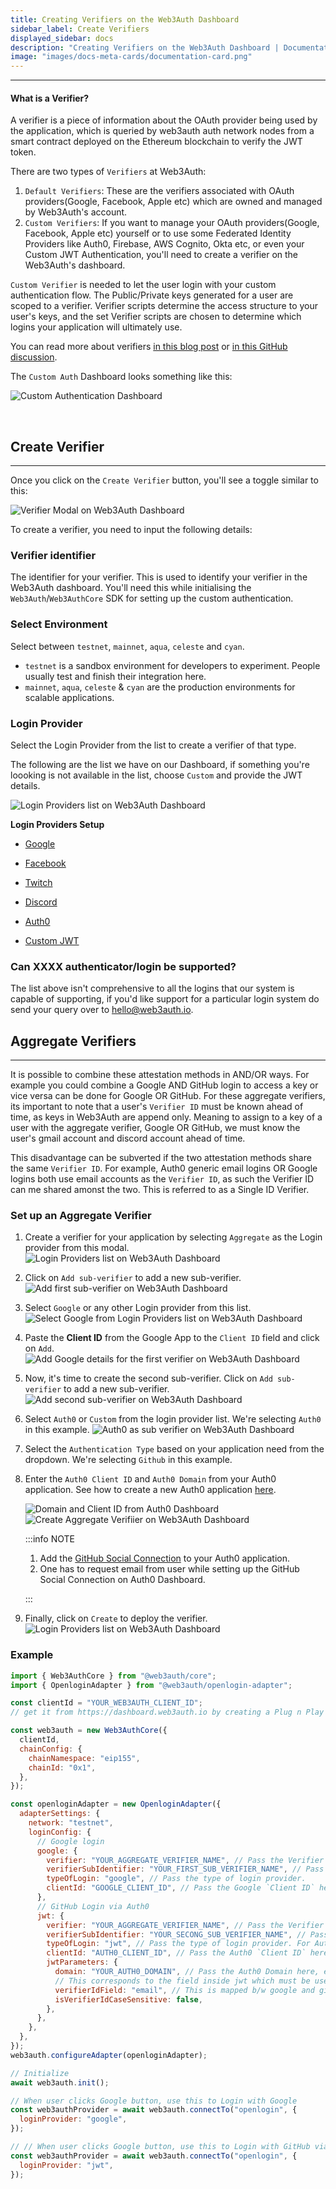 ```yaml
---
title: Creating Verifiers on the Web3Auth Dashboard
sidebar_label: Create Verifiers
displayed_sidebar: docs
description: "Creating Verifiers on the Web3Auth Dashboard | Documentation - Web3Auth"
image: "images/docs-meta-cards/documentation-card.png"
---
```


---

#### What is a Verifier?

A verifier is a piece of information about the OAuth provider being used by the application, which is queried by web3auth auth network nodes from a
smart contract deployed on the Ethereum blockchain to verify the JWT token.

There are two types of `Verifiers` at Web3Auth:

1. `Default Verifiers`: These are the verifiers associated with OAuth providers(Google, Facebook, Apple etc) which are owned and managed by Web3Auth's
   account.
2. `Custom Verifiers`: If you want to manage your OAuth providers(Google, Facebook, Apple etc) yourself or to use some Federated Identity Providers
   like Auth0, Firebase, AWS Cognito, Okta etc, or even your Custom JWT Authentication, you'll need to create a verifier on the Web3Auth's dashboard.

`Custom Verifier` is needed to let the user login with your custom authentication flow. The Public/Private keys generated for a user are scoped to a
verifier. Verifier scripts determine the access structure to your user's keys, and the set Verifier scripts are chosen to determine which logins your
application will ultimately use.

You can read more about verifiers [in this blog post](https://medium.com/toruslabs/key-assignments-resolution-and-retrieval-afb984500612) or
[in this GitHub discussion](https://github.com/orgs/Web3Auth/discussions/427#discussioncomment-3442052).

The `Custom Auth` Dashboard looks something like this:

![Custom Authentication Dashboard](/dashboard/custom_auth.png)

<br />

## Create Verifier

---

Once you click on the `Create Verifier` button, you'll see a toggle similar to this:

![Verifier Modal on Web3Auth Dashboard](/dashboard/verifiers/verifier-modal.png)

To create a verifier, you need to input the following details:

### Verifier identifier

The identifier for your verifier. This is used to identify your verifier in the Web3Auth dashboard. You'll need this while initialising the
`Web3Auth`/`Web3AuthCore` SDK for setting up the custom authentication.

### Select Environment

Select between `testnet`, `mainnet`, `aqua`, `celeste` and `cyan`.

- `testnet` is a sandbox environment for developers to experiment. People usually test and finish their integration here.
- `mainnet`, `aqua`, `celeste` & `cyan` are the production environments for scalable applications.

### Login Provider

Select the Login Provider from the list to create a verifier of that type.

The following are the list we have on our Dashboard, if something you're loooking is not available in the list, choose `Custom` and provide the JWT
details.

![Login Providers list on Web3Auth Dashboard](/dashboard/verifiers/login-providers-list.png)

**Login Providers Setup**

- [Google](/custom-authentication/social-providers/google)

- [Facebook](/custom-authentication/social-providers/facebook)

- [Twitch](/custom-authentication/social-providers/twitch)

- [Discord](/custom-authentication/social-providers/discord)

- [Auth0](/custom-authentication/federated-identity-providers#auth0)

- [Custom JWT](/custom-authentication/byo-jwt-providers)

### Can XXXX authenticator/login be supported?

The list above isn't comprehensive to all the logins that our system is capable of supporting, if you'd like support for a particular login system do
send your query over to hello@web3auth.io.

## Aggregate Verifiers

---

It is possible to combine these attestation methods in AND/OR ways. For example you could combine a Google AND GitHub login to access a key or vice
versa can be done for Google OR GitHub. For these aggregate verifiers, its important to note that a user's `Verifier ID` must be known ahead of time,
as keys in Web3Auth are append only. Meaning to assign to a key of a user with the aggregate verifier, Google OR GitHub, we must know the user's gmail
account and discord account ahead of time.

This disadvantage can be subverted if the two attestation methods share the same `Verifier ID`. For example, Auth0 generic email logins OR Google
logins both use email accounts as the `Verifier ID`, as such the Verifier ID can me shared amonst the two. This is referred to as a Single ID
Verifier.

### Set up an Aggregate Verifier

1. Create a verifier for your application by selecting `Aggregate` as the Login provider from this modal.
   ![Login Providers list on Web3Auth Dashboard](/dashboard/verifiers/aggregate-verifier/av-1.png)
2. Click on `Add sub-verifier` to add a new sub-verifier.
   ![Add first sub-verifier on Web3Auth Dashboard](/dashboard/verifiers/aggregate-verifier/av-2.png)
3. Select `Google` or any other Login provider from this list.
   ![Select Google from Login Providers list on Web3Auth Dashboard](/dashboard/verifiers/aggregate-verifier/av-3-1.png)
4. Paste the **Client ID** from the Google App to the `Client ID` field and click on `Add`.
   ![Add Google details for the first verifier on Web3Auth Dashboard](/dashboard/verifiers/aggregate-verifier/av-3-2.png)
5. Now, it's time to create the second sub-verifier. Click on `Add sub-verifier` to add a new sub-verifier.
   ![Add second sub-verifier on Web3Auth Dashboard](/dashboard/verifiers/aggregate-verifier/av-3.png)
6. Select `Auth0` or `Custom` from the login provider list. We're selecting `Auth0` in this example.
   ![Auth0 as sub verifier on Web3Auth Dashboard](/dashboard/verifiers/aggregate-verifier/av-4-1.png)
7. Select the `Authentication Type` based on your application need from the dropdown. We're selecting `Github` in this example.
8. Enter the `Auth0 Client ID` and `Auth0 Domain` from your Auth0 application. See how to create a new Auth0 application
   [here](https://auth0.com/docs/quickstart/webapp/).

   ![Domain and Client ID from Auth0 Dashboard](/contents/guides/auth0/auth0-guide-clientid.png)
   ![Create Aggregate Verifiier on Web3Auth Dashboard](/dashboard/verifiers/aggregate-verifier/av-4-2.png)

   :::info NOTE

   1. Add the [GitHub Social Connection](https://marketplace.auth0.com/integrations/github-social-connection) to your Auth0 application.
   2. One has to request email from user while setting up the GitHub Social Connection on Auth0 Dashboard.

   :::

9. Finally, click on `Create` to deploy the verifier. ![Login Providers list on Web3Auth Dashboard](/dashboard/verifiers/aggregate-verifier/av-5.png)

### Example

```js
import { Web3AuthCore } from "@web3auth/core";
import { OpenloginAdapter } from "@web3auth/openlogin-adapter";

const clientId = "YOUR_WEB3AUTH_CLIENT_ID";
// get it from https://dashboard.web3auth.io by creating a Plug n Play project.

const web3auth = new Web3AuthCore({
  clientId,
  chainConfig: {
    chainNamespace: "eip155",
    chainId: "0x1",
  },
});

const openloginAdapter = new OpenloginAdapter({
  adapterSettings: {
    network: "testnet",
    loginConfig: {
      // Google login
      google: {
        verifier: "YOUR_AGGREGATE_VERIFIER_NAME", // Pass the Verifier name here. eg. w3a-aggregate-verifier
        verifierSubIdentifier: "YOUR_FIRST_SUB_VERIFIER_NAME", // Pass the Sub-Verifier here. eg w3a-google
        typeOfLogin: "google", // Pass the type of login provider.
        clientId: "GOOGLE_CLIENT_ID", // Pass the Google `Client ID` here.
      },
      // GitHub Login via Auth0
      jwt: {
        verifier: "YOUR_AGGREGATE_VERIFIER_NAME", // Pass the Verifier name here. eg. w3a-aggregate-verifier
        verifierSubIdentifier: "YOUR_SECONG_SUB_VERIFIER_NAME", // Pass the Sub-Verifier here. eg w3a-auth0
        typeOfLogin: "jwt", // Pass the type of login provider. For Auth0, it's jwt and not Auth0.
        clientId: "AUTH0_CLIENT_ID", // Pass the Auth0 `Client ID` here.
        jwtParameters: {
          domain: "YOUR_AUTH0_DOMAIN", // Pass the Auth0 Domain here, eg. https://shahbaz-torus.us.auth0.com
          // This corresponds to the field inside jwt which must be used to uniquely identify the user.
          verifierIdField: "email", // This is mapped b/w google and github logins.
          isVerifierIdCaseSensitive: false,
        },
      },
    },
  },
});
web3auth.configureAdapter(openloginAdapter);

// Initialize
await web3auth.init();

// When user clicks Google button, use this to Login with Google
const web3authProvider = await web3auth.connectTo("openlogin", {
  loginProvider: "google",
});

// // When user clicks Google button, use this to Login with GitHub via Auth0
const web3authProvider = await web3auth.connectTo("openlogin", {
  loginProvider: "jwt",
});
```
